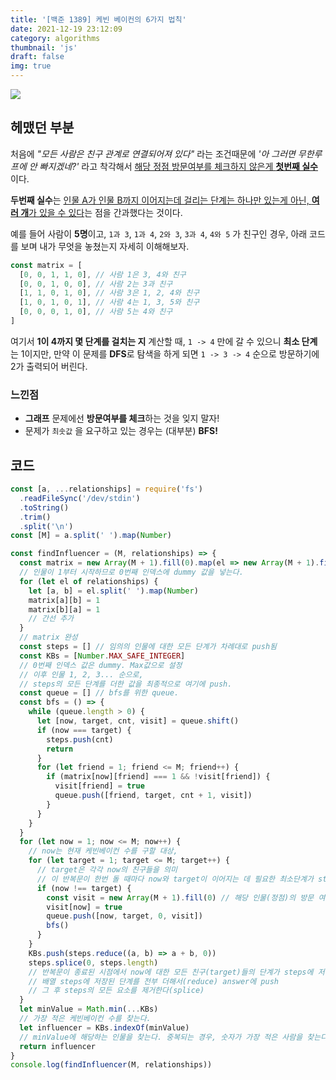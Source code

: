 ```yaml
---
title: '[백준 1389] 케빈 베이컨의 6가지 법칙'
date: 2021-12-19 23:12:09
category: algorithms
thumbnail: 'js'
draft: false
img: true
---
```



![](https://i.imgur.com/kNH1KZX.png)

## 헤맸던 부분

처음에 _"모든 사람은 친구 관계로 연결되어져 있다"_ 라는 조건때문에 _'아 그러면 무한루프에 안 빠지겠네?'_ 라고 착각해서 <u>해당 정점 방문여부를 체크하지 않은게 **첫번째 실수**</u>이다.

**두번째 실수**는 <u>인물 A가 인물 B까지 이어지는데 걸리는 단계는 하나만 있는게 아닌, **여러 개**가 있을 수 있다</u>는 점을 간과했다는 것이다.

예를 들어 사람이 **5명**이고, `1과 3`, `1과 4`, `2와 3`, `3과 4`, `4와 5` 가 친구인 경우, 아래 코드를 보며 내가 무엇을 놓쳤는지 자세히 이해해보자.

```js
const matrix = [
  [0, 0, 1, 1, 0], // 사람 1은 3, 4와 친구
  [0, 0, 1, 0, 0], // 사람 2는 3과 친구
  [1, 1, 0, 1, 0], // 사람 3은 1, 2, 4와 친구
  [1, 0, 1, 0, 1], // 사람 4는 1, 3, 5와 친구
  [0, 0, 0, 1, 0], // 사람 5는 4와 친구
]
```

여기서 **1이 4까지 몇 단계를 걸치는 지** 계산할 때, `1 -> 4` 만에 갈 수 있으니 **최소 단계**는 1이지만, 만약 이 문제를 **DFS**로 탐색을 하게 되면 `1 -> 3 -> 4` 순으로 방문하기에 2가 출력되어 버린다.

### 느낀점

- **그래프** 문제에선 **방문여부를 체크**하는 것을 잊지 말자!
- 문제가 `최솟값` 을 요구하고 있는 경우는 (대부분) **BFS!**

## 코드

```js
const [a, ...relationships] = require('fs')
  .readFileSync('/dev/stdin')
  .toString()
  .trim()
  .split('\n')
const [M] = a.split(' ').map(Number)

const findInfluencer = (M, relationships) => {
  const matrix = new Array(M + 1).fill(0).map(el => new Array(M + 1).fill(0))
  // 인물이 1부터 시작하므로 0번째 인덱스에 dummy 값을 넣는다.
  for (let el of relationships) {
    let [a, b] = el.split(' ').map(Number)
    matrix[a][b] = 1
    matrix[b][a] = 1
    // 간선 추가
  }
  // matrix 완성
  const steps = [] // 임의의 인물에 대한 모든 단계가 차례대로 push됨
  const KBs = [Number.MAX_SAFE_INTEGER]
  // 0번째 인덱스 값은 dummy. Max값으로 설정
  // 이후 인물 1, 2, 3... 순으로,
  // steps의 모든 단계를 더한 값을 최종적으로 여기에 push.
  const queue = [] // bfs를 위한 queue.
  const bfs = () => {
    while (queue.length > 0) {
      let [now, target, cnt, visit] = queue.shift()
      if (now === target) {
        steps.push(cnt)
        return
      }
      for (let friend = 1; friend <= M; friend++) {
        if (matrix[now][friend] === 1 && !visit[friend]) {
          visit[friend] = true
          queue.push([friend, target, cnt + 1, visit])
        }
      }
    }
  }
  for (let now = 1; now <= M; now++) {
    // now는 현재 케빈베이컨 수를 구할 대상,
    for (let target = 1; target <= M; target++) {
      // target은 각각 now의 친구들을 의미
      // 이 반복문이 한번 돌 때마다 now와 target이 이어지는 데 필요한 최소단계가 steps에 push됨
      if (now !== target) {
        const visit = new Array(M + 1).fill(0) // 해당 인물(정점)의 방문 여부를 저장하는 배열
        visit[now] = true
        queue.push([now, target, 0, visit])
        bfs()
      }
    }
    KBs.push(steps.reduce((a, b) => a + b, 0))
    steps.splice(0, steps.length)
    // 반복문이 종료된 시점에서 now에 대한 모든 친구(target)들의 단계가 steps에 저장됨
    // 배열 steps에 저장된 단계를 전부 더해서(reduce) answer에 push
    // 그 후 steps의 모든 요소를 제거한다(splice)
  }
  let minValue = Math.min(...KBs)
  // 가장 적은 케빈베이컨 수를 찾는다.
  let influencer = KBs.indexOf(minValue)
  // minValue에 해당하는 인물을 찾는다. 중복되는 경우, 숫자가 가장 적은 사람을 찾는다.
  return influencer
}
console.log(findInfluencer(M, relationships))
```
